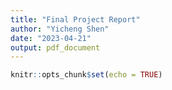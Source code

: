 ```yaml
---
title: "Final Project Report"
author: "Yicheng Shen"
date: "2023-04-21"
output: pdf_document
---
```


```r
knitr::opts_chunk$set(echo = TRUE)
```





























